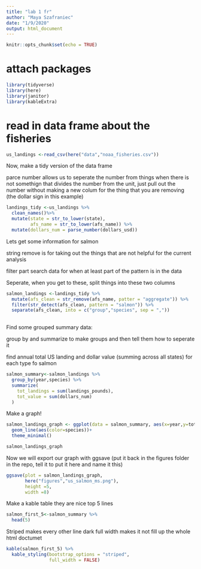 ```yaml
---
title: "lab 1 fr"
author: "Maya Szafraniec"
date: "1/9/2020"
output: html_document
---
```


```r
knitr::opts_chunk$set(echo = TRUE)
```


# attach packages
```r
library(tidyverse)
library(here)
library(janitor)
library(kableExtra)
```


# read in data frame about the fisheries 

```r
us_landings <-read_csv(here("data","noaa_fisheries.csv"))

```

Now, make a tidy version of the data frame

parce number allows us to seperate the number from things when there is not somethign that divides the number from the unit, just pull out the number without making a new colum for the thing that you are removing (the dollar sign in this example)

```r
landings_tidy <-us_landings %>% 
  clean_names()%>% 
  mutate(state = str_to_lower(state),
         afs_name = str_to_lower(afs_name)) %>% 
  mutate(dollars_num = parse_number(dollars_usd))
```


Lets get some information for salmon

string remove is for taking out the things that are not helpful for the current analysis 

filter part search data for when at least part of the pattern is in the data

Seperate, when you get to these, split things into these two columns

```r
salmon_landings <-landings_tidy %>%
  mutate(afs_clean = str_remove(afs_name, patter = "aggregate")) %>% 
  filter(str_detect(afs_clean, pattern = "salmon")) %>% 
  separate(afs_clean, into = c("group","species", sep = ","))
  
```
Find some grouped summary data:

group by and summarize to make groups and then tell them how to seperate it

find annual total US landing and dollar value (summing across all states) for each type fo salmon 

```r
salmon_summary<-salmon_landings %>% 
  group_by(year,species) %>% 
  summarize(
    tot_landings = sum(landings_pounds),
    tot_value = sum(dollars_num)
  )

```

Make a graph!

```r
salmon_landings_graph <- ggplot(data = salmon_summary, aes(x=year,y=tot_landings))+
  geom_line(aes(color=species))+
  theme_minimal()

salmon_landings_graph


```

Now we will export our graph with ggsave (put it back in the figures folder in the repo, tell it to put it here and name it this)

```r
ggsave(plot = salmon_landings_graph,
       here("figures","us_salmon_ms.png"),
       height =5,
       width =8)
```

Make a kable table they are nice
top 5 lines

```r
salmon_first_5<-salmon_summary %>% 
  head(5)
```

Striped makes every other line dark
full width makes it not fill up the whole html doctumet

```r
kable(salmon_first_5) %>% 
  kable_styling(bootstrap_options = "striped",
                full_width = FALSE)
```


